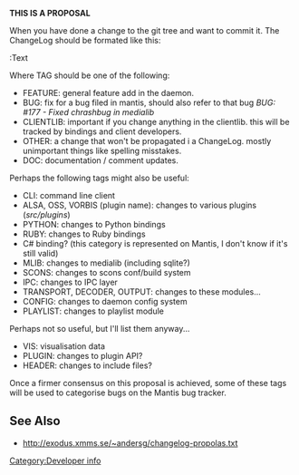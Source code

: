 ''' THIS IS A PROPOSAL '''

When you have done a change to the git tree and want to commit it. The ChangeLog should be formated like this:

<TAG>:Text

Where TAG should be one of the following:

* FEATURE: general feature add in the daemon.
* BUG: fix for a bug filed in mantis, should also refer to that bug ''BUG: #177 - Fixed chrashbug in medialib''
* CLIENTLIB: important if you change anything in the clientlib. this will be tracked by bindings and client developers.
* OTHER: a change that won't be propagated i a ChangeLog. mostly unimportant things like spelling misstakes.
* DOC: documentation / comment updates.

Perhaps the following tags might also be useful:
* CLI: command line client
* ALSA, OSS, VORBIS (plugin name): changes to various plugins (''src/plugins'')
* PYTHON: changes to Python bindings
* RUBY: changes to Ruby bindings
* C# binding? (this category is represented on Mantis, I don't know if it's still valid)
* MLIB: changes to medialib (including sqlite?)
* SCONS: changes to scons conf/build system
* IPC: changes to IPC layer
* TRANSPORT, DECODER, OUTPUT: changes to these modules...
* CONFIG: changes to daemon config system
* PLAYLIST: changes to playlist module

Perhaps not so useful, but I'll list them anyway...
* VIS: visualisation data
* PLUGIN: changes to plugin API?
* HEADER: changes to include files?

Once a firmer consensus on this proposal is achieved, some of these tags will be used to categorise bugs on the Mantis bug tracker.

== See Also ==
* http://exodus.xmms.se/~andersg/changelog-propolas.txt

[[Category:Developer info]]